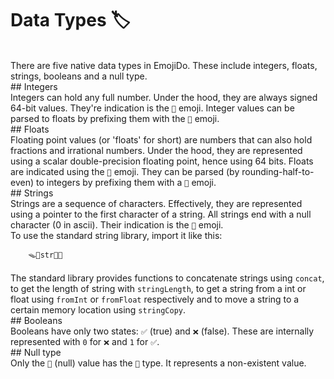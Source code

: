 
# Data Types 🏷️
<br/>
There are five native data types in EmojiDo. These include integers, floats, strings, booleans and a null type.
<br/>
## Integers
<br/>
Integers can hold any full number.
Under the hood, they are always signed 64-bit values.
They're indication is the <Code inline={true}>🔢</Code> emoji.
Integer values can be parsed to floats by prefixing them with the <Code inline={true}>🧮</Code> emoji.
<br/>
## Floats
<br/>
Floating point values (or 'floats' for short) are numbers that can also hold fractions and irrational numbers.
Under the hood, they are represented using a scalar double-precision floating point, hence using 64 bits.
Floats are indicated using the <Code inline={true}>🧮</Code> emoji.
They can be parsed (by rounding-half-to-even) to integers by prefixing them with a <Code inline={true}>🔢</Code> emoji.
<br/>
## Strings
<br/>
Strings are a sequence of characters.
Effectively, they are represented using a pointer to the first character of a string.
All strings end with a null character (0 in ascii).
Their indication is the <Code inline={true}>📜</Code> emoji.
<br/>
To use the standard string library, import it like this:
<br/>
<Code toCopy={"🪤🔢str🔢🚀"}>
    🪤🔢str🔢🚀
</Code>
<br/>
The standard library provides functions to concatenate strings using <Code inline={true}>concat</Code>,
to get the length of string with <Code inline={true}>stringLength</Code>,
to get a string from a int or float using <Code inline={true}>fromInt</Code>
or <Code inline={true}>fromFloat</Code> respectively and
to move a string to a certain memory location using <Code inline={true}>stringCopy</Code>.
<br/>
## Booleans
<br/>
Booleans have only two states: <Code inline>✅</Code> (true) and <Code inline>❌</Code> (false).
These are internally represented with <Code inline>0</Code> for <Code inline>❌</Code> and
<Code inline>1</Code> for <Code inline>✅</Code>.
<br/>
## Null type
<br/>
Only the <Code inline>🫥</Code> (null) value has the <Code inline>🫥</Code> type.
It represents a non-existent value.